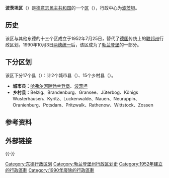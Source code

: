 {{Infobox settlement
| name = 波茨坦区
| native_name                    = Bezirk Potsdam
| settlement_type         = [[东德|东德]][[德意志民主共和國行政區劃|分区]]
| image_map               =District of  Potsdam in German Democratic Republic.svg
| mapsize                 = 
| map_alt                 = 
| map_caption             = 在德意志民主共和国的位置
| coordinates_type        = region:DE_type:adm1st
| latd  = 52 |latm  = 30 |lats  =  |latNS  = N
| longd = 13 |longm = 0 |longs =  |longEW = E
| subdivision_type        = [[世界地理索引|国家]]
| subdivision_name        = [[東德|東德]]
| subdivision_type1       = [[德意志民主共和國行政區劃|县]]
| subdivision_name1       = 10乡村县，1城市县
<!-- established --------------->
| established_title       = 成立
| established_date        = 1952年
| extinct_title           = 解体
| extinct_date            = 1990年
| seat                    = [[波茨坦|波茨坦]]
| area_total_km2          = 12568
| elevation_max_m         = 
| elevation_min_m         = 
| population_footnotes    = <ref name=a>''"40 Jahre DDR"'', National central administration for statistics, May 1989 </ref>
| population_total        = 1123800 
| population_as_of        = 1989
| population_density_km2  = auto
| postal_code_type        = <!-- enter ZIP code, Postcode, Post code, Postal code... -->
| postal_code             = 
| area_code_type          = <!-- defaults to: Area code(s) -->
| area_code               = 
| registration_plate      = D, P

}}
'''波茨坦区'''（{{lang-de|Bezirk Potsdam}}）是[[德意志民主共和国|德意志民主共和国]]的一个[[德意志民主共和國行政區劃|区]]（{{lang|de|Bezirk}}），行政中心为[[波茨坦|波茨坦]]。

==历史==
该区与其他东德的十三个区成立于1952年7月25日，替代了[[德国|德国]]传统上的[[联邦州_(德国)|联邦州]]行政区划。1990年10月3日[[两德统一|两德统一]]后，该区成为了[[勃兰登堡|勃兰登堡]]的一部分。

==下分区划==
该区下分17个县（{{lang|de|Kreise}}）：计2个城市县（{{lang|de|Stadtkreise}}）、15个乡村县（{{lang|de|Landkreise}}）。
*'''城市县：'''[[哈弗尔河畔勃兰登堡|哈弗尔河畔勃兰登堡]]、[[波茨坦|波茨坦]]
*'''乡村县：'''Belzig、Brandenburg、Gransee、Jüterbog、Königs Wusterhausen、Kyritz、Luckenwalde、Nauen、Neuruppin、Oranienburg、Potsdam、Pritzwalk、Rathenow、Wittstock、Zossen

==参考资料==
{{Reflist}}

==外部链接==
{{commonscat-inline|Bezirk Potsdam}}

{{-}}
{{Bezirke DDR}}

[[Category:东德行政区划|Category:东德行政区划]]
[[Category:勃兰登堡州行政区划史|Category:勃兰登堡州行政区划史]]
[[Category:1952年建立的行政區劃|Category:1952年建立的行政區劃]]
[[Category:1990年廢除的行政區劃|Category:1990年廢除的行政區劃]]